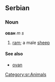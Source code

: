 ==Serbian==
===Noun===
'''ован''' ''m s''
#[[ram]]; a male [[sheep]]
====See also====
*[[ovan]]
[[Category:sr:Animals]]